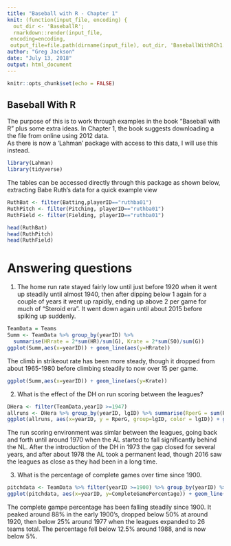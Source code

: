 ```yaml
---
title: "Baseball with R - Chapter 1"
knit: (function(input_file, encoding) {
  out_dir <- 'BaseballR';
  rmarkdown::render(input_file,
 encoding=encoding,
 output_file=file.path(dirname(input_file), out_dir, 'BaseballWithRCh1.html'))})
author: "Greg Jackson"
date: "July 13, 2018"
output: html_document
---
```


```r
knitr::opts_chunk$set(echo = FALSE)
```

## Baseball With R

The purpose of this is to work through examples in the book "Baseball with R" plus some extra ideas.
In Chapter 1, the book suggests downloading a the file from online using 2012 data.  
As there is now a 'Lahman' package with access to this data, I will use this instead.

```r
library(Lahman)
library(tidyverse)
```

The tables can be accessed directly through this package as shown below, extracting Babe Ruth's data for a quick example view

```r
RuthBat <- filter(Batting,playerID=="ruthba01")
RuthPitch <- filter(Pitching, playerID=="ruthba01")
RuthField <- filter(Fielding, playerID=="ruthba01")

head(RuthBat)
head(RuthPitch)
head(RuthField)

```

# Answering questions
1. The home run rate stayed fairly low until just before 1920 when it went up steadily until almost 1940, then after dipping below 1 again for a couple of years it went up rapidly, ending up above 2 per game for much of "Steroid era".  It went down again until about 2015 before spiking up suddenly.


```r
TeamData = Teams
Summ <- TeamData %>% group_by(yearID) %>% 
  summarise(HRrate = 2*sum(HR)/sum(G), Krate = 2*sum(SO)/sum(G))
ggplot(Summ,aes(x=yearID)) + geom_line(aes(y=HRrate))
```

The climb in strikeout rate has been more steady, though it dropped from about 1965-1980 before climbing steadily to now over 15 per game.

```r
ggplot(Summ,aes(x=yearID)) + geom_line(aes(y=Krate))
```

2. What is the effect of the DH on run scoring between the leagues?

```r
DHera <- filter(TeamData,yearID >=1947)
allruns <- DHera %>% group_by(yearID, lgID) %>% summarise(RperG = sum(R)/sum(G))
ggplot(allruns, aes(x=yearID, y = RperG, group=lgID, color = lgID)) + geom_line()

```

The run scoring environment was simlar between the leagues, going back and forth until around 1970 when the AL started to fall significantly behind the NL.  After the introduction of the DH in 1973 the gap closed for several years, and after about 1978 the AL took a permanent lead, though 2016 saw the leagues as close as they had been in a long time.

3. What is the percentage of complete games over time since 1900.

```r
pitchdata <- TeamData %>% filter(yearID >=1900) %>% group_by(yearID) %>% summarise (CompleteGamePercentage = 100*sum(CG)/sum(G))
ggplot(pitchdata, aes(x=yearID, y=CompleteGamePercentage)) + geom_line()
```

The complete gampe percentage has been falling steadily since 1900.  It peaked around 88% in the early 1900's, dropped below 50% at around 1920, then below 25% around 1977 when the leagues expanded to 26 teams total.  The percentage fell below 12.5% around 1988, and is now below 5%.